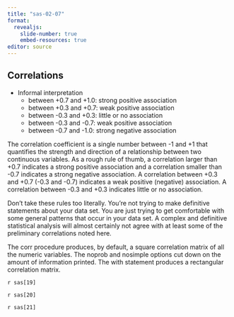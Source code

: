 ```yaml
---
title: "sas-02-07"
format: 
  revealjs:
    slide-number: true
    embed-resources: true
editor: source
---
```


## Correlations

+ Informal interpretation
  + between +0.7 and +1.0: strong positive association
  + between +0.3 and +0.7: weak positive association
  + between -0.3 and +0.3: little or no association
  + between -0.3 and -0.7: weak positive association
  + between -0.7 and -1.0: strong negative association

::: notes

The correlation coefficient is a single number between -1 and +1 that quantifies the strength and direction of a relationship between two continuous variables. As a rough rule of thumb, a correlation larger than +0.7 indicates a strong positive association and a correlation smaller than -0.7 indicates a strong negative association. A correlation between +0.3 and +0.7 (-0.3 and -0.7) indicates a weak positive (negative) association. A correlation between -0.3 and +0.3 indicates little or no association.

Don't take these rules too literally. You're not trying to make definitive statements about your data set. You are just trying to get comfortable with some general patterns that occur in your data set. A complex and definitive statistical analysis will almost certainly not agree with at least some of the preliminary correlations noted here.

The corr procedure produces, by default, a square correlation matrix of all the numeric variables. The noprob and nosimple options cut down on the amount of information printed. The with statement produces a rectangular correlation matrix.
  
:::

`r sas[19]`

`r sas[20]`

`r sas[21]`

